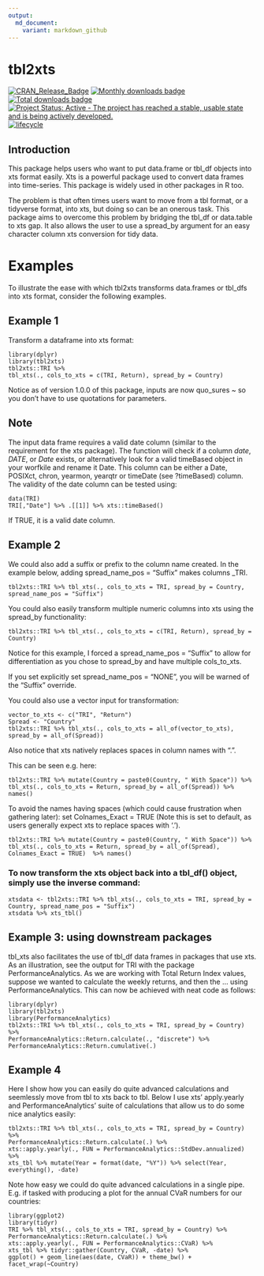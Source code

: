 ```yaml
---
output:
  md_document:
    variant: markdown_github
---
```


# tbl2xts


[![CRAN\_Release\_Badge](https://www.r-pkg.org/badges/version-ago/tbl2xts)](https://CRAN.R-project.org/package=tbl2xts)
[![Monthly downloads
badge](https://cranlogs.r-pkg.org/badges/last-month/tbl2xts?color=blue)](https://CRAN.R-project.org/package=tbl2xts)
[![Total downloads
badge](https://cranlogs.r-pkg.org/badges/grand-total/tbl2xts?color=blue)](https://CRAN.R-project.org/package=tbl2xts)
[![Project Status: Active - The project has reached a stable, usable
state and is being actively
developed.](https://www.repostatus.org/badges/latest/active.svg)](https://www.repostatus.org/#active)
[![lifecycle](https://img.shields.io/badge/lifecycle-maturing-blue.svg)](https://www.tidyverse.org/lifecycle/)

## Introduction 

This package helps users who want to put data.frame or tbl_df objects into xts format easily. Xts is a powerful package used to convert data frames into time-series. This package is widely used in other packages in R too. 

The problem is that often times users want to move from a tbl format, or a tidyverse format, into xts, but doing so can be an onerous task. This package aims to overcome this problem by bridging the tbl_df or data.table to xts gap. It also allows the user to use a spread_by argument for an easy character column xts conversion for tidy data.

# Examples

To illustrate the ease with which tbl2xts transforms data.frames or tbl_dfs into xts format, consider the following examples.

## Example 1

Transform a dataframe into xts format:

    library(dplyr)
    library(tbl2xts)
    tbl2xts::TRI %>% 
    tbl_xts(., cols_to_xts = c(TRI, Return), spread_by = Country)
    
Notice as of version 1.0.0 of this package, inputs are now quo_sures ~ so you don't have to use quotations for parameters.

## Note

The input data frame requires a valid date column (similar to the requirement for the xts package). The function will check if a column _date_, _DATE_, or _Date_ exists, or alternatively look for a valid timeBased object in your worfkile and rename it Date. This column can be either a Date, POSIXct, chron, yearmon, yearqtr or timeDate (see ?timeBased) column. The validity of the date column can be tested using:

    data(TRI)
    TRI[,"Date"] %>% .[[1]] %>% xts::timeBased()

If TRUE, it is a valid date column.

## Example 2

We could also add a suffix or prefix to the column name created. In the example below, adding spread_name_pos = "Suffix" makes columns <Country>_TRI. 

    tbl2xts::TRI %>% tbl_xts(., cols_to_xts = TRI, spread_by = Country, spread_name_pos = "Suffix")

You could also easily transform multiple numeric columns into xts using the spread_by functionality:

    tbl2xts::TRI %>% tbl_xts(., cols_to_xts = c(TRI, Return), spread_by = Country)

Notice for this example, I forced a spread_name_pos = "Suffix" to allow for differentiation as you chose to spread_by and have multiple cols_to_xts.

If you set explicitly set spread_name_pos = "NONE", you will be warned of the "Suffix" override.

You could also use a vector input for transformation:

    vector_to_xts <- c("TRI", "Return")
    Spread <- "Country"
    tbl2xts::TRI %>% tbl_xts(., cols_to_xts = all_of(vector_to_xts), spread_by = all_of(Spread))

Also notice that xts natively replaces spaces in column names with ".".

This can be seen e.g. here: 

    tbl2xts::TRI %>% mutate(Country = paste0(Country, " With Space")) %>% 
    tbl_xts(., cols_to_xts = Return, spread_by = all_of(Spread)) %>% names()

To avoid the names having spaces (which could cause frustration when gathering later): set Colnames_Exact = TRUE (Note this is set to default, as users generally expect xts to replace spaces with '.').

    tbl2xts::TRI %>% mutate(Country = paste0(Country, " With Space")) %>% 
    tbl_xts(., cols_to_xts = Return, spread_by = all_of(Spread), Colnames_Exact = TRUE)  %>% names()

### To now transform the xts object back into a tbl_df() object, simply use the inverse command:

    xtsdata <- tbl2xts::TRI %>% tbl_xts(., cols_to_xts = TRI, spread_by = Country, spread_name_pos = "Suffix")
    xtsdata %>% xts_tbl()

## Example 3: using downstream packages

tbl_xts also facilitates the use of tbl_df data frames in packages that use xts. As an illustration, see the output for TRI with the package PerformanceAnalytics. As we are working with Total Return Index values, suppose we wanted to calculate the weekly returns, and then the ... using PerformanceAnalytics. This can now be achieved with neat code as follows:

    library(dplyr)
    library(tbl2xts)
    library(PerformanceAnalytics)
    tbl2xts::TRI %>% tbl_xts(., cols_to_xts = TRI, spread_by = Country) %>% 
    PerformanceAnalytics::Return.calculate(., "discrete") %>% 
    PerformanceAnalytics::Return.cumulative(.)

## Example 4

Here I show how you can easily do quite advanced calculations and seemlessly move from tbl to xts back to tbl. Below I use xts' apply.yearly and PerformanceAnalytics' suite of calculations that allow us to do some nice analytics easily:

    tbl2xts::TRI %>% tbl_xts(., cols_to_xts = TRI, spread_by = Country) %>%  
    PerformanceAnalytics::Return.calculate(.) %>% 
    xts::apply.yearly(., FUN = PerformanceAnalytics::StdDev.annualized) %>% 
    xts_tbl %>% mutate(Year = format(date, "%Y")) %>% select(Year, everything(), -date)

Note how easy we could do quite advanced calculations in a single pipe. E.g. if tasked with producing a plot for the annual CVaR numbers for our countries:

    library(ggplot2)
    library(tidyr)
    TRI %>% tbl_xts(., cols_to_xts = TRI, spread_by = Country) %>%  
    PerformanceAnalytics::Return.calculate(.) %>% 
    xts::apply.yearly(., FUN = PerformanceAnalytics::CVaR) %>% 
    xts_tbl %>% tidyr::gather(Country, CVaR, -date) %>% 
    ggplot() + geom_line(aes(date, CVaR)) + theme_bw() + facet_wrap(~Country)


